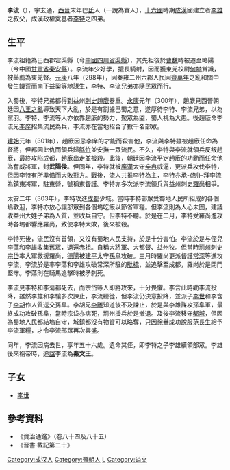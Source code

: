 '''李流'''（{{bd|248年||303年|catIdx=l}}），字玄通，[[西晉|西晉]]末年巴[[氐|氐]]人（一說為賨人），[[十六國|十六國]]時期[[成漢|成漢]]國建立者[[李雄_(十六国)|李雄]]之叔父，成漢政權奠基者[[李特|李特]]之四弟。

== 生平 ==
李流祖籍為巴西郡宕渠縣（今[[中國|中國]][[四川省|四川省]][[渠縣|渠縣]]），其先祖後於[[曹魏|曹魏]]時被遷至略陽（今中國[[甘肅省|甘肅省]][[秦安縣|秦安縣]]）。李流年少好學，擅長騎射，因而獲東羌校尉[[何攀|何攀]]賞識，被舉薦為東羌督。[[元康_(晉惠帝)|元康]]八年（298年），因秦雍二州六郡人民因[[齊萬年|齊萬年]]之亂和關中發生饑荒而南下[[益州|益]][[梁州|梁]]等地謀生，李特、李流兄弟亦隨民眾而行。

入蜀後，李特兄弟都得到益州[[刺史|刺史]][[趙廞|趙廞]]器重。[[永康_(晉惠帝)|永康]]元年（300年），趙廞見西晉朝廷因[[八王之亂|八王之亂]]導致天下大亂，於是有割據巴蜀之意，遂厚待李特、李流兄弟，以為黨羽。李特、李流等人亦依靠趙廞的勢力，聚眾為盜，蜀人視為大患。後趙廞命李流兄[[李庠|李庠]]招集流民為兵，李流亦在當地招合了數千名部眾。

[[建始_(司马伦)|建始]]元年（301年），趙廞因忌李庠的才能而殺害他，李流與李特雖被趙廞任命為督將，但都因此仇而領兵歸[[緜竹|緜竹]]並安撫一眾流民。不久，李特與李流就領兵反叛趙廞，最終攻陷成都，趙廞出走並被殺。此後，朝廷因李流平定趙廞的功勳而任命他為奮威將軍，封'''武陽侯'''。但同年，李特就被[[廣漢|廣漢]]太守[[辛冉|辛冉]]威逼，更派兵攻伐李特，但因李特有所準備而大敗對方。戰後，流人共推李特為主，李特亦承-{制}-拜李流為鎮東將軍，駐東營，號稱東督護。李特亦多次派李流領兵與益州刺史[[羅尚|羅尚]]相爭。

太安二年（303年），李特攻進[[成都|成都]]少城。當時李特部眾受蜀地人民所組成的各個塢歡迎，李特亦放心讓部眾到各個塢吃飯以節省軍糧。但李流則為人心未固，建議收益州大姓子弟為人質，並收兵自守。但李特不聽。於是在二月，李特受羅尚進攻時各塢都響應羅尚，致使李特大敗，後來被殺。

李特死後，流民沒有首領，又沒有蜀地人民支持，於是十分害怕。李流於是与侄兒[[李蕩|李蕩]]和[[李雄_(十六國)|李雄]]收集舊眾，退還[[赤祖|赤祖]]。自稱大將軍、大都督、益州牧。但當時[[荊州|荊州]]刺史[[宗岱|宗岱]]率大軍救援羅尚，[[德陽|德陽]]被[[建平|建平]]太守[[孫阜|孫阜]]攻破。三月時羅尚更派督護[[常深|常深]]等進攻李流，李流於是率李蕩和李雄攻破常深所駐的[[毗橋|毗橋]]，並追擊至成都，羅尚於是閉門堅守。李蕩則在騎馬追擊時被矛刺死。

李流見李特和李蕩都死去，而宗岱等人即將攻來，十分畏懼。李含此時勸李流投降，雖然李雄和李驤多次諫止，李流聽從，但李流仍決意投降，並派子[[李世|李世]]和李含子[[李胡|李胡]]作人質送交孫阜。李胡兄[[李离_(成汉)|李離]]知道後不及諫止，於是與李雄謀攻孫阜軍，最終成功攻破孫阜，當時宗岱亦病死，荊州援兵於是撤退。及後李流移守[[郫城|郫城]]，但因為蜀地人民都結塢自守，城鎮都沒有物資可以略奪，只因[[徐轝|徐轝]]成功說服[[范長生|范長生]]給予李流軍糧，才令李流部眾再次興盛。

同年，李流因病去世，享年五十六歲。遺命其侄，即李特之子李雄續領部眾。李雄後來稱帝時，追[[諡|諡]]李流為'''秦文王'''。

== 子女 ==
*[[李世|李世]]

== 參考資料 ==
*《資治通鑑》（卷八十四及八十五）
*《晉書·載記第二十》

{{五胡十六國君主}}
[[Category:成汉人|Category:成汉人]]
[[Category:晉朝人|Category:晉朝人]]
[[Category:李姓|L]]
[[Category:谥文|Category:谥文]]